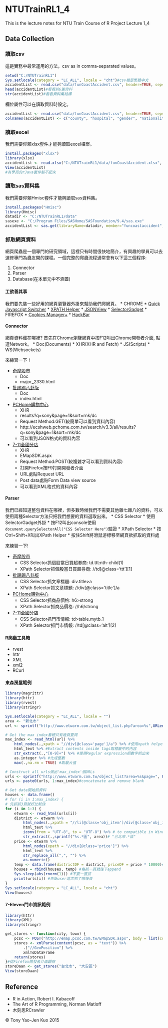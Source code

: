 # NTUTrainRL1_4
This is the lecture notes for NTU Train Course of R Project Lecture 1_4

## Data Collection

### 讀取csv

這是實務中最常運用的方法，csv as in comma-separated values。

```r
setwd("C:/NTUTrainRL1")
Sys.setlocale(category = "LC_ALL", locale = "cht")#csv檔是繁體中文
accidentList <- read.csv("data/funCoastAccident.csv", header=TRUE, sep=",")
head(accidentList)#看看前6筆資料
str(accidentList)#看看資料集結構
```

欄位屬性可以在讀取資料時設定。

```r
accidentList <- read.csv("data/funCoastAccident.csv", header=TRUE, sep=",", row.names="編號", colClasses=c("character", "character", "character", "character", "character", "integer", "factor", "factor"))
colnames(accidentList) <- c("county", "hospital", "gender", "nationality", "age", "woundType1", "woundType2")
```

### 讀取excel

我們需要仰賴xlsx套件才能夠讀取excel檔案。

```r
install.packages("xlsx")
library(xlsx)
accidentList <- read.xlsx("C:/NTUTrainRL1/data/funCoastAccident.xlsx", 1, encoding = "UTF-8")#encoding issue here
View(accidentList)
#有學員的rJava套件裝不起來
```

### 讀取sas資料集

我們需要仰賴Hmisc套件才能夠讀取sas資料集。

```r
install.packages("Hmisc")
library(Hmisc)
datadir <- "C:/NTUTrainRL1/data"
sasexe <- "C:/Program Files/SASHome/SASFoundation/9.4/sas.exe"
accidentList <- sas.get(libraryName=datadir, member="funcoastaccident", sasprog=sasexe)
```

### 抓取網頁資料
網頁爬蟲是一個專門的研究領域，這裡只有時間很快地簡介，有興趣的學員可以去選修專門為蟲友開的課程。一個完整的爬蟲流程通常會有以下這三個程序:

1. Connector
2. Parser
3. Database(在本單元中不涵蓋)

#### 工欲善其事
我們要先裝一些好用的網頁瀏覽器外掛來幫助我們爬網頁。
* CHROME
  * [Quick Javascript Switcher](https://chrome.google.com/webstore/detail/quick-javascript-switcher/geddoclleiomckbhadiaipdggiiccfje)
  * [XPATH Helper](https://chrome.google.com/webstore/detail/xpath-helper/hgimnogjllphhhkhlmebbmlgjoejdpjl?hl=zh-TW)
  * [JSONView](https://chrome.google.com/webstore/detail/jsonview/chklaanhfefbnpoihckbnefhakgolnmc?hl=zh-TW)
  * [SelectorGadget](https://chrome.google.com/webstore/detail/selectorgadget/mhjhnkcfbdhnjickkkdbjoemdmbfginb?hl=en)
* FIREFOX
  * [Cookies Manager+](https://addons.mozilla.org/zh-tw/firefox/addon/cookies-manager-plus/)
  * [HackBar](https://addons.mozilla.org/zh-tw/firefox/addon/hackbar/)

#### Connector

網頁資料藏在哪裡? 首先在Chrome瀏覽網頁中按F12叫出Chrome開發者介面, 點選Network。
* Doc(Documents)
* XHR(XHR and Fetch)
* JS(Scripts)
* WS(Websockets)

來練習一下！

* [奇摩股市](https://tw.stock.yahoo.com/d/s/major_2330.html)
  * Doc
  * major_2330.html
* [批踢踢八卦版](https://www.ptt.cc/ask/over18?from=%2Fbbs%2FGossiping%2Findex.html)
  * Doc
  * index.html
* [PCHome購物中心](http://ecshweb.pchome.com.tw/search/v3.3/?q=sony&scope=all)
  * XHR
  * results?q=sony&page=1&sort=rnk/dc
  * Request Method:GET(較簡單可以看到資料內容)
  * http://ecshweb.pchome.com.tw/search/v3.3/all/results?q=sony&page=1&sort=rnk/dc
  * 可以看到JSON格式的資料內容
* [7-11全國分店](http://emap.pcsc.com.tw/emap.aspx)
  * XHR
  * EMapSDK.aspx
  * Request Method:POST(較複雜才可以看到資料內容)
  * 打開Firefox按F9打開開發者介面
  * URL處貼Request URL
  * Post data處貼Form Data view source
  * 可以看到XML格式的資料內容

#### Parser
我們已經知道整包資料在哪裡，但多數時候我們不需要其他雜七雜八的資料，可以使用兩種Selector方法只把我們想要的資料選取出來。
* CSS Selector
  * 使用SelectorGadget外掛
  * 按F12叫出console使用`document.querySelectorAll("CSS Selector Here")`驗證
* XPath Selector
  * 按Ctrl+Shift+X叫出XPath Helper
  * 按住Shift將滑鼠游標移至網頁欲抓取的資料處

來練習一下!

* [奇摩股市](https://tw.stock.yahoo.com/d/s/major_2330.html)
  * CSS Selector抓個股當日買超券商: td.ttt:nth-child(1)
  * XPath Selector抓個股當日買超券商: //td[@class='ttt'][1]
    
* [批踢踢八卦版](https://www.ptt.cc/ask/over18?from=%2Fbbs%2FGossiping%2Findex.html)
  * CSS Selector抓文章標題: div.title>a
  * XPath Selector抓文章標題: //div[@class='title']/a
    
* [PCHome購物中心](http://ecshweb.pchome.com.tw/search/v3.3/?q=sony&scope=all)
  * CSS Selector抓商品價格: h6>strong
  * XPath Selector抓商品價格: //h6/strong
    
* [7-11全國分店](http://emap.pcsc.com.tw/emap.aspx)
  * CSS Selector抓門市情報: td>table.mytb_1
  * XPath Selector抓門市情報: //td[@class='alt'][2]
    
#### R爬蟲工具箱

* rvest
* httr
* XML
* xml2
* RCurl

#### 東森房屋範例

```r
library(magrittr)
library(httr)
library(rvest)
library(stringr)

Sys.setlocale(category = "LC_ALL", locale = "")
area <- "新北市"
url <- sprintf("http://www.etwarm.com.tw/object_list.php?area=%s",URLencode(area))#把URLencode(area)代入%s

# Get the max index看總共有幾頁要爬
max_index <- read_html(url) %>% 
    html_nodes(.,xpath = "//div[@class='page']/a") %>% #使用xpath helper
    html_text %>% #Extract contents inside tags取標籤中的內容
    str_extract(.,"[0-9]+") %>% #使用Regular expression把數字抓出來
    as.integer %>% #化成整數
    max(.,na.rm = TRUE) #取最大值

# Construct all urls做出'max_index'個URLs
urls <- sprintf("http://www.etwarm.com.tw/object_list?area=%s&page=", URLencode(area))
urls <- paste0(urls, 1:max_index)#concatenate and remove blank

# Get data開始抓資料
houses <- data.frame()
# for (i in 1:max_index) {
# 先抓前3頁就好比較快
for (i in 1:3) {
    etwarm <- read_html(urls[i]) 
    district <- etwarm %>% 
        html_nodes(.,xpath = "//li[@class='obj_item']/div[@class='obj_info']/h3/a") %>% 
        html_text %>%
        iconv(from = "UTF-8", to = "UTF-8") %>% # to compatible in Windows  
        str_extract(.,sprintf("%s.*區", area))# "台北市.*區"
    price <- etwarm %>% 
        html_nodes(xpath = "//div[@class='price']") %>% 
        html_text %>% 
        str_replace_all(",", "") %>% 
        as.numeric()
    temp <- data.frame(districtDF = district, priceDF = price * 10000)#還原單位
    houses = rbind(houses, temp) #每抓一頁就往下append
    Sys.sleep(abs(rnorm(1))) #不要一直抓
    print(urls[i]) #告訴user這次抓了哪幾頁
}
Sys.setlocale(category = "LC_ALL", locale = "cht")
View(houses)
```

#### 7-Eleven門市資訊範例

```r
library(httr)
library(XML)
library(stringr)

get_stores <- function(city, town) {
    pcsc <- POST("http://emap.pcsc.com.tw/EMapSDK.aspx", body = list(commandid = "SearchStore", city = city, town = town))
    stores <- xmlParse(content(pcsc, as = "text")) %>% 
        .["//GeoPosition"] %>% 
        xmlToDataFrame
    return(stores)
}#從Firefox開發者介面觀察
storeDaan <- get_stores("台北市", "大安區")
View(storeDaan)
```

## Reference
* R in Action, Robert I. Kabacoff
* The Art of R Programming, Norman Matloff
* 木刻思RCrawler

&copy; Tony Yao-Jen Kuo 2015